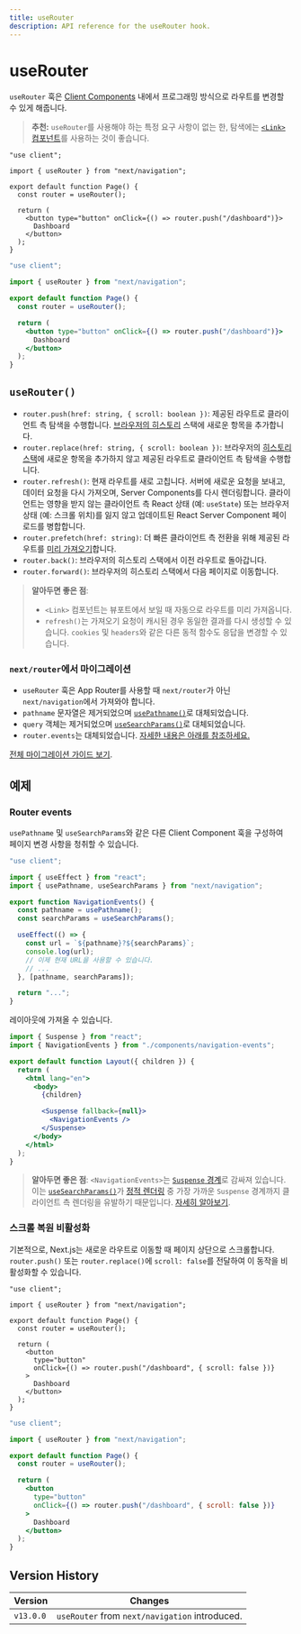 ```yaml
---
title: useRouter
description: API reference for the useRouter hook.
---
```


# useRouter

`useRouter` 훅은 [Client Components](/docs/app/building-your-application/rendering/client-components) 내에서 프로그래밍 방식으로 라우트를 변경할 수 있게 해줍니다.

> **추천:** `useRouter`를 사용해야 하는 특정 요구 사항이 없는 한, 탐색에는 [`<Link>` 컴포넌트](/docs/app/building-your-application/routing/linking-and-navigating#link-component)를 사용하는 것이 좋습니다.

```tsx filename="app/example-client-component.tsx" switcher
"use client";

import { useRouter } from "next/navigation";

export default function Page() {
  const router = useRouter();

  return (
    <button type="button" onClick={() => router.push("/dashboard")}>
      Dashboard
    </button>
  );
}
```

```jsx filename="app/example-client-component.js" switcher
"use client";

import { useRouter } from "next/navigation";

export default function Page() {
  const router = useRouter();

  return (
    <button type="button" onClick={() => router.push("/dashboard")}>
      Dashboard
    </button>
  );
}
```

## `useRouter()`

- `router.push(href: string, { scroll: boolean })`: 제공된 라우트로 클라이언트 측 탐색을 수행합니다. [브라우저의 히스토리](https://developer.mozilla.org/docs/Web/API/History_API) 스택에 새로운 항목을 추가합니다.
- `router.replace(href: string, { scroll: boolean })`: 브라우저의 [히스토리 스택](https://developer.mozilla.org/docs/Web/API/History_API)에 새로운 항목을 추가하지 않고 제공된 라우트로 클라이언트 측 탐색을 수행합니다.
- `router.refresh()`: 현재 라우트를 새로 고칩니다. 서버에 새로운 요청을 보내고, 데이터 요청을 다시 가져오며, Server Components를 다시 렌더링합니다. 클라이언트는 영향을 받지 않는 클라이언트 측 React 상태 (예: `useState`) 또는 브라우저 상태 (예: 스크롤 위치)를 잃지 않고 업데이트된 React Server Component 페이로드를 병합합니다.
- `router.prefetch(href: string)`: 더 빠른 클라이언트 측 전환을 위해 제공된 라우트를 [미리 가져오기](/docs/app/building-your-application/routing/linking-and-navigating#2-prefetching)합니다.
- `router.back()`: 브라우저의 히스토리 스택에서 이전 라우트로 돌아갑니다.
- `router.forward()`: 브라우저의 히스토리 스택에서 다음 페이지로 이동합니다.

> **알아두면 좋은 점**:
>
> - `<Link>` 컴포넌트는 뷰포트에서 보일 때 자동으로 라우트를 미리 가져옵니다.
> - `refresh()`는 가져오기 요청이 캐시된 경우 동일한 결과를 다시 생성할 수 있습니다. `cookies` 및 `headers`와 같은 다른 동적 함수도 응답을 변경할 수 있습니다.

### `next/router`에서 마이그레이션

- `useRouter` 훅은 App Router를 사용할 때 `next/router`가 아닌 `next/navigation`에서 가져와야 합니다.
- `pathname` 문자열은 제거되었으며 [`usePathname()`](/docs/app/api-reference/functions/use-pathname)로 대체되었습니다.
- `query` 객체는 제거되었으며 [`useSearchParams()`](/docs/app/api-reference/functions/use-search-params)로 대체되었습니다.
- `router.events`는 대체되었습니다. [자세한 내용은 아래를 참조하세요.](#router-events)

[전체 마이그레이션 가이드 보기](/docs/app/building-your-application/upgrading/app-router-migration).

## 예제

### Router events

`usePathname` 및 `useSearchParams`와 같은 다른 Client Component 훅을 구성하여 페이지 변경 사항을 청취할 수 있습니다.

```jsx filename="app/components/navigation-events.js"
"use client";

import { useEffect } from "react";
import { usePathname, useSearchParams } from "next/navigation";

export function NavigationEvents() {
  const pathname = usePathname();
  const searchParams = useSearchParams();

  useEffect(() => {
    const url = `${pathname}?${searchParams}`;
    console.log(url);
    // 이제 현재 URL을 사용할 수 있습니다.
    // ...
  }, [pathname, searchParams]);

  return "...";
}
```

레이아웃에 가져올 수 있습니다.

```jsx filename="app/layout.js" highlight={2,10-12}
import { Suspense } from "react";
import { NavigationEvents } from "./components/navigation-events";

export default function Layout({ children }) {
  return (
    <html lang="en">
      <body>
        {children}

        <Suspense fallback={null}>
          <NavigationEvents />
        </Suspense>
      </body>
    </html>
  );
}
```

> **알아두면 좋은 점**: `<NavigationEvents>`는 [`Suspense` 경계](/docs/app/building-your-application/routing/loading-ui-and-streaming#example)로 감싸져 있습니다. 이는 [`useSearchParams()`](/docs/app/api-reference/functions/use-search-params)가 [정적 렌더링](/docs/app/building-your-application/rendering/server-components#static-rendering-default) 중 가장 가까운 `Suspense` 경계까지 클라이언트 측 렌더링을 유발하기 때문입니다. [자세히 알아보기](/docs/app/api-reference/functions/use-search-params#behavior).

### 스크롤 복원 비활성화

기본적으로, Next.js는 새로운 라우트로 이동할 때 페이지 상단으로 스크롤합니다. `router.push()` 또는 `router.replace()`에 `scroll: false`를 전달하여 이 동작을 비활성화할 수 있습니다.

```tsx filename="app/example-client-component.tsx" switcher
"use client";

import { useRouter } from "next/navigation";

export default function Page() {
  const router = useRouter();

  return (
    <button
      type="button"
      onClick={() => router.push("/dashboard", { scroll: false })}
    >
      Dashboard
    </button>
  );
}
```

```jsx filename="app/example-client-component.jsx" switcher
"use client";

import { useRouter } from "next/navigation";

export default function Page() {
  const router = useRouter();

  return (
    <button
      type="button"
      onClick={() => router.push("/dashboard", { scroll: false })}
    >
      Dashboard
    </button>
  );
}
```

## Version History

| Version   | Changes                                        |
| --------- | ---------------------------------------------- |
| `v13.0.0` | `useRouter` from `next/navigation` introduced. |
